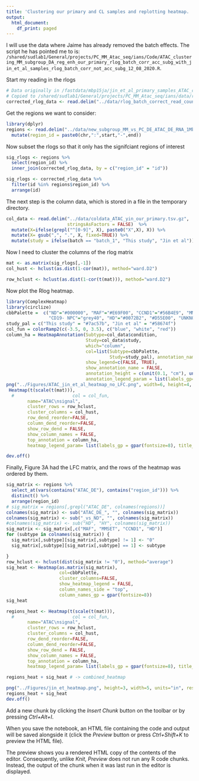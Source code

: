 ---
title: 'Clustering our primary and CL samples and replotting heatmap. '
output:
  html_document:
    df_print: paged
---

I will use the data where Jaime has already removed the batch effects. The script he has pointed me to is: `/shared/sudlab1/General/projects/PC_MM_Atac_seq/ians/Code/ATAC_clustering_MM_subgroup_DA_reg_enh_our_primary_rlog_batch_corr_acc_subg_with_jin_et_al_samples_rlog_batch_corr_not_acc_subg_12_08_2020.R`. 

Start my reading in the rlogs

```{r}
# Data originally in /fastdata/mbp15ja/jin_et_al_primary_samples_ATAC_clustering_MM_subgroup_vs_PC_cons_peaks_07_08_2020/rlog_batch_correct_read_counts_in_cons_peaks_jin_et_al_2018_and_my_study_jin_et_al_not_acc_condition.tsv.gz
# Copied to /shared/sudlab1/General/projects/PC_MM_Atac_seq/ians/data/rlog_batch_correct_read_counts_in_cons_peaks_jin_et_al_2018_and_my_study_jin_et_al_not_acc_condition.tsv.gz
corrected_rlog_data <- read.delim("../data/rlog_batch_correct_read_counts_in_cons_peaks_jin_et_al_2018_and_my_study_jin_et_al_not_acc_condition.tsv.gz")

```

Get the regions we want to consider:

```{r}
library(dplyr)
regions <- read.delim("../data/new_subgroup_MM_vs_PC_DE_ATAC_DE_RNA_1Mb.tsv.gz", stringsAsFactors = FALSE) %>%
  mutate(region_id = paste0(chr,":",start,"-",end))

```

Now subset the rlogs so that it only has the signifciant regions of interest

```{r}
sig_rlogs <- regions %>%
  select(region_id) %>%
  inner_join(corrected_rlog_data, by = c("region_id" = "id"))

sig_rlogs <- corrected_rlog_data %>%
  filter(id %in% regions$region_id) %>%
  arrange(id)
```

The next step is the column data, which is stored in a file in the temporary directory. 

```{r}

col_data <- read.delim("../data/coldata_ATAC_yin_our_primary.tsv.gz",
                       stringsAsFactors = FALSE)  %>%
  mutate(X=ifelse(grepl("^[0-9]", X), paste0("X",X), X)) %>% 
  mutate(X= gsub(",", ".", X, fixed=TRUE)) %>%
  mutate(study = ifelse(batch == "batch_1", "This study", "Jin et al"))

```

Now I need to cluster the columns of the rlog matrix


```{r}

mat <- as.matrix(sig_rlogs[,-1])
col_hust <- hclust(as.dist(1-cor(mat)), method="ward.D2")

row_hclust <- hclust(as.dist(1-cor(t(mat))), method="ward.D2")
```

Now plot the Rlog heatmap. 

```{r}
library(ComplexHeatmap)
library(circlize)
cbbPalette =  c("ND"="#000000", "MAF"="#E69F00", "CCND1"="#56B4E9", "MMSET"="#009E73", "#F0E442", 
                "CD19- NPC"="grey40", "HD"="#0072B2", "#D55E00", "UNKNOWN"="#CC79A7", "0"="white")
study_pal = c("This study" = "#7ac57b", "Jin et al" = "#58674f")
col_fun = colorRamp2(c(-3.5, 0, 3.5), c("blue", "white", "red"))
column_ha = HeatmapAnnotation(Subtype=col_data$condition,
                              Study=col_data$study,
                              which="column",
                              col=list(Subtype=cbbPalette,
                                       Study=study_pal), annotation_name_gp = gpar(fontsize=8), 
                              show_legend=c(FALSE, TRUE), 
                              show_annotation_name = FALSE,
                              annotation_height = c(unit(0.1, "cm"), unit(0.1,"cm")),
                              annotation_legend_param = list(labels_gp=gpar(fontsize=8), title_gp=gpar(fontsize=8)))
png("../Figures/ATAC_jin_et_al_heatmap_no_LFC.png", width=6, height=4, units = "in",  res=600)
 Heatmap(t(scale(t(mat))),
  #                      col = col_fun,
        name="ATAC\nsignal",
        cluster_rows = row_hclust,
        cluster_columns = col_hust,
        row_dend_reorder=FALSE,
        column_dend_reorder=FALSE,
        show_row_dend = FALSE,
        show_column_names = FALSE,
        top_annotation = column_ha,
        heatmap_legend_param= list(labels_gp = gpar(fontsize=8), title_gp=gpar(fontsize=8)))

dev.off()
```

Finally, Figure 3A had the LFC matrix, and the rows of the heatmap was ordered by them. 


```{r}
sig_matrix <- regions %>%
  select_at(vars(contains("ATAC_DE"), contains("region_id"))) %>%
  distinct() %>%
  arrange(region_id)
# sig_matrix = regions[,grepl("ATAC_DE", colnames(regions))]
colnames(sig_matrix) <- sub("ATAC_DE_", "", colnames(sig_matrix))
colnames(sig_matrix) <- sub("_vs_ND", "", colnames(sig_matrix))
#colnames(sig_matrix) <- sub("HD", "HY", colnames(sig_matrix))
sig_matrix <- sig_matrix[,c("MAF", "MMSET", "CCND1", "HD")]
for (subtype in colnames(sig_matrix)) {
  sig_matrix[,subtype][sig_matrix[,subtype] != 1] <- "0"
  sig_matrix[,subtype][sig_matrix[,subtype] == 1] <- subtype

}
row_hclust <- hclust(dist(sig_matrix != "0"), method="average")
sig_heat <- Heatmap(as.matrix(sig_matrix),
                    col=cbbPalette,
                    cluster_columns=FALSE,
                    show_heatmap_legend = FALSE,
                    column_names_side = "top",
                    column_names_gp = gpar(fontsize=8))
sig_heat
```

```{r, fig.height=3, fig.width=5}
regions_heat <- Heatmap(t(scale(t(mat))),
  #                      col = col_fun,
        name="ATAC\nsignal",
        cluster_rows = row_hclust,
        cluster_columns = col_hust,
        row_dend_reorder=FALSE,
        column_dend_reorder=FALSE,
        show_row_dend = FALSE,
        show_column_names = FALSE,
        top_annotation = column_ha,
        heatmap_legend_param= list(labels_gp = gpar(fontsize=8), title_gp=gpar(fontsize=8)))

regions_heat + sig_heat # -> combined_heatmap

png("../Figures/jin_et_heatmap.png", height=3, width=5, units="in", res = 300)
regions_heat + sig_heat 
dev.off()

```

Add a new chunk by clicking the *Insert Chunk* button on the toolbar or by pressing *Ctrl+Alt+I*.

When you save the notebook, an HTML file containing the code and output will be saved alongside it (click the *Preview* button or press *Ctrl+Shift+K* to preview the HTML file).

The preview shows you a rendered HTML copy of the contents of the editor. Consequently, unlike *Knit*, *Preview* does not run any R code chunks. Instead, the output of the chunk when it was last run in the editor is displayed.

